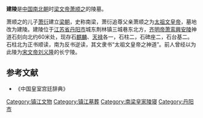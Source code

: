 {{文物保护单位
| 级别 = 全国
| 图片 = [[File:Segalen_-_46_Siao_Chouen_Tche.jpg|200px]]<br>梁文帝萧顺之建陵石刻
| 名称 = 丹阳[[南朝陵墓石刻|南朝陵墓石刻]]
| 子项 = 梁文帝萧顺之建陵石刻
| 编号 = 3-168
| 分类 = 石刻及其他
| 时代 = [[南朝|南朝]]
| 所在 = [[江苏省|江苏省]][[丹阳市|丹阳市]]
| 登录 = 1988年、1991年	
| Cat = 江苏全国重点文物保护单位
}}
'''建陵'''是[[中国|中国]][[南北朝|南北朝]]时[[萧顺之|梁文帝萧顺之]]的陵墓。

萧顺之的儿子[[萧衍|萧衍]]建立[[梁_(南朝)|梁朝]]，史称南梁，萧衍追尊父亲萧顺之为[[太祖|太祖]][[文皇帝|文皇帝]]，墓地改为建陵。建陵位于[[江苏省|江苏省]][[丹阳市|丹阳市]]城东荆林镇三城巷东北方，[[齐明帝|齐明帝]][[萧鸾|萧鸾]][[興安陵|興安陵]]神道石刻向北约60米处，现存石[[麒麟|麒麟]]、[[天禄|天禄]]各一，石柱二，石碑座二，石台基二。石柱北为正书顺读，南为反书逆读，其文隶书“太祖文皇帝之神道”。前人曾经以为此陵为[[宋文帝|宋文帝]][[刘义隆|刘义隆]]的长宁陵。

==参考文献==
* 《中国皇室宫廷辞典》

[[Category:镇江文物|Category:镇江文物]]
[[Category:镇江墓葬|Category:镇江墓葬]]
[[Category:南梁皇家陵寝|Category:南梁皇家陵寝]]
[[Category:丹阳市|Category:丹阳市]]